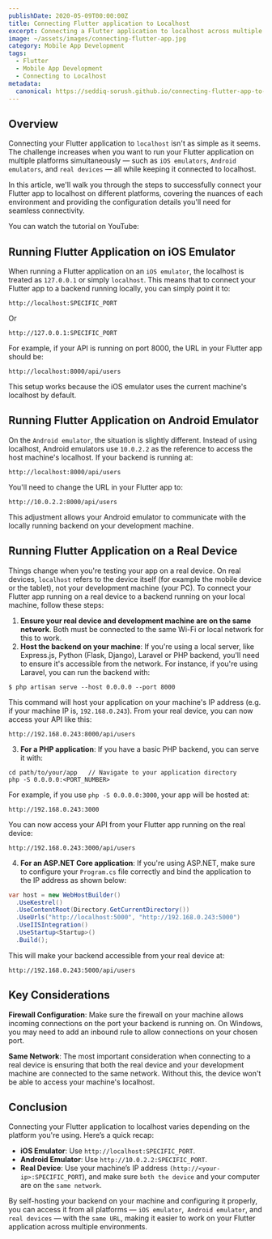 ```yaml
---
publishDate: 2020-05-09T00:00:00Z
title: Connecting Flutter application to Localhost
excerpt: Connecting a Flutter application to localhost across multiple platforms, such as iOS and Android emulators or real devices, can be more complex than it appears.
image: ~/assets/images/connecting-flutter-app.jpg
category: Mobile App Development
tags:
  - Flutter
  - Mobile App Development
  - Connecting to Localhost
metadata:
  canonical: https://seddiq-sorush.github.io/connecting-flutter-app-to-localhost
---
```


## Overview

Connecting your Flutter application to `localhost` isn't as simple as it seems. The challenge increases when you want to run your Flutter application on multiple platforms simultaneously — such as `iOS emulators`, `Android emulators`, and `real devices` — all while keeping it connected to localhost.

In this article, we'll walk you through the steps to successfully connect your Flutter app to localhost on different platforms, covering the nuances of each environment and providing the configuration details you'll need for seamless connectivity.

You can watch the tutorial on YouTube:
<YouTube id="https://www.youtube.com/watch?v=cDYCWdkbJI4"/>

## Running Flutter Application on iOS Emulator
When running a Flutter application on an `iOS emulator`, the localhost is treated as `127.0.0.1` or simply `localhost`. 
This means that to connect your Flutter app to a backend running locally, you can simply point it to:

```shell
http://localhost:SPECIFIC_PORT
```
Or
```shell
http://127.0.0.1:SPECIFIC_PORT
```
For example, if your API is running on port 8000, the URL in your Flutter app should be:
```shell
http://localhost:8000/api/users
```
This setup works because the iOS emulator uses the current machine's localhost by default.


## Running Flutter Application on Android Emulator
On the `Android emulator`, the situation is slightly different. Instead of using localhost, Android emulators use `10.0.2.2` as the reference to access the host machine's localhost.
If your backend is running at:
```shell
http://localhost:8000/api/users
```
You'll need to change the URL in your Flutter app to:
```shell
http://10.0.2.2:8000/api/users
```
This adjustment allows your Android emulator to communicate with the locally running backend on your development machine.


## Running Flutter Application on a Real Device
Things change when you're testing your app on a real device. On real devices, `localhost` refers to the device itself (for example the mobile device or the tablet), not your development machine (your PC).
To connect your Flutter app running on a real device to a backend running on your local machine, follow these steps:

1. **Ensure your real device and development machine are on the same network**. Both must be connected to the same Wi-Fi or local network for this to work.
2. **Host the backend on your machine**: If you're using a local server, like Express.js, Python (Flask, Django), Laravel or PHP backend, you'll need to ensure it's accessible from the network. For instance, if you're using Laravel, you can run the backend with:

```shell
$ php artisan serve --host 0.0.0.0 --port 8000
```
This command will host your application on your machine's IP address (e.g. if your machine IP is, `192.168.0.243`). From your real device, you can now access your API like this:
```shell
http://192.168.0.243:8000/api/users
```
3. **For a PHP application**: If you have a basic PHP backend, you can serve it with:
```shell
cd path/to/your/app   // Navigate to your application directory
php -S 0.0.0.0:<PORT_NUMBER>
```
For example, if you use `php -S 0.0.0.0:3000`, your app will be hosted at:
```shell
http://192.168.0.243:3000
```
You can now access your API from your Flutter app running on the real device:
```shell
http://192.168.0.243:3000/api/users
```
4. **For an ASP.NET Core application**: If you're using ASP.NET, make sure to configure your `Program.cs` file correctly and bind the application to the IP address as shown below:
```csharp
var host = new WebHostBuilder()
  .UseKestrel()
  .UseContentRoot(Directory.GetCurrentDirectory())
  .UseUrls("http://localhost:5000", "http://192.168.0.243:5000")
  .UseIISIntegration()
  .UseStartup<Startup>()
  .Build();
```

This will make your backend accessible from your real device at:
```shell
http://192.168.0.243:5000/api/users
```

## Key Considerations
**Firewall Configuration**: Make sure the firewall on your machine allows incoming connections on the port your backend is running on. On Windows, you may need to add an inbound rule to allow connections on your chosen port.

**Same Network**: The most important consideration when connecting to a real device is ensuring that both the real device and your development machine are connected to the same network. Without this, the device won't be able to access your machine's localhost.


## Conclusion
Connecting your Flutter application to localhost varies depending on the platform you're using. Here’s a quick recap:

- **iOS Emulator**: Use `http://localhost:SPECIFIC_PORT`.
- **Android Emulator**: Use `http://10.0.2.2:SPECIFIC_PORT`.
- **Real Device**: Use your machine’s IP address `(http://<your-ip>:SPECIFIC_PORT`), and make sure `both the device` and your computer are on the `same network`.

By self-hosting your backend on your machine and configuring it properly, you can access it from all platforms — `iOS emulator`,` Android emulator`, and `real devices` — with the `same URL`, making it easier to work on your Flutter application across multiple environments.